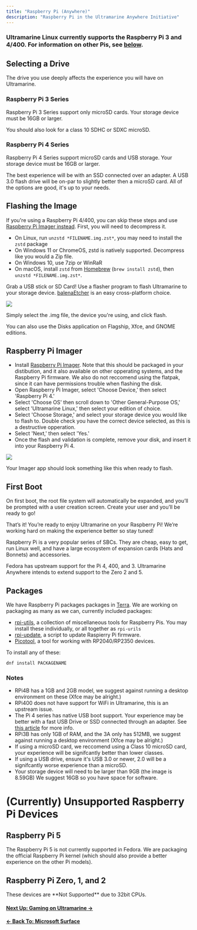 ```yaml
---
title: "Raspberry Pi (Anywhere)"
description: "Raspberry Pi in the Ultramarine Anywhere Initiative"
---
```



### Ultramarine Linux currently supports the Raspberry Pi 3 and 4/400. For information on other Pis, see [below](/en/anywhere/rpi#raspberry-pi-5).

## Selecting a Drive

The drive you use deeply affects the experience you will have on Ultramarine.

### Raspberry Pi 3 Series

Raspberry Pi 3 Series support only microSD cards. Your storage device must be 16GB or larger.

You should also look for a class 10 SDHC or SDXC microSD.

### Raspberry Pi 4 Series

Raspberry Pi 4 Series support microSD cards and USB storage. Your storage device must be 16GB or larger.

The best experience will be with an SSD connected over an adapter. A USB 3.0 flash drive will be on-par to slightly better then a microSD card. All of the options are good, it's up to your needs.

## Flashing the Image

If you're using a Raspberry Pi 4/400, you can skip these steps and use
[Raspberry Pi Imager instead](/en/anywhere/rpi#raspberry-pi-imager).
First, you will need to decompress it.

- On Linux, run `unzstd *FILENAME.img.zst*`, you may need to install the `zstd` package
- On Windows 11 or ChromeOS, zstd is natively supported. Decompress like you would a Zip file.
- On Windows 10, use 7zip or WinRaR
- On macOS, install `zstd` from [Homebrew](https://brew.sh/) (`brew install zstd`), then `unzstd *FILENAME.img.zst*`.

Grab a USB stick or SD Card! Use a flasher program to flash Ultramarine to your storage device. [balenaEtcher](https://www.balena.io/etcher/) is an easy cross-platform choice.

![](/assets/balenaetcher.png)

Simply select the .img file, the device you're using, and click flash.

You can also use the Disks application on Flagship, Xfce, and GNOME editions.

## Raspberry Pi Imager

- Install [Raspberry Pi Imager](https://www.raspberrypi.com/software/). Note that this should be packaged in your distibution, and it also available on other opperating systems, and the Raspberry Pi firmware. We also do not reccomend using the flatpak, since it can have permissions trouble when flashing the disk.
- Open Raspberry Pi Imager, select 'Choose Device,' then select 'Raspberry Pi 4.'
- Select 'Choose OS' then scroll down to 'Other General-Purpose OS,' select 'Ultramarine Linux,' then select your edition of choice.
- Select 'Choose Storage,' and select your storage device you would like to flash to. Double check you have the correct device selected, as this is a destructive opperation.
- Select 'Next,' then select 'Yes.'
- Once the flash and validation is complete, remove your disk, and insert it into your Raspberry Pi 4.

![](/assets/rpi-imager.png)

Your Imager app should look something like this when ready to flash.

## First Boot

On first boot, the root file system will automatically be expanded, and you’ll be prompted with a user creation screen. Create your user and you’ll be ready to go!

That’s it! You’re ready to enjoy Ultramarine on your Raspberry Pi! We’re working hard on making the experience better so stay tuned!

Raspberry Pi is a very popular series of SBCs. They are cheap, easy to get, run Linux well, and have a large ecosystem of expansion cards (Hats and Bonnets) and accessories.

Fedora has upstream support for the Pi 4, 400, and 3. Ultramarine Anywhere intends to extend support to the Zero 2 and 5.

## Packages

We have Raspberry Pi packages packages in [Terra](https://terra.fyralabs.com/). We are working on packaging as many as we can, currently included packages:

- [rpi-utils](https://github.com/raspberrypi/utils), a collection of miscellaneous tools for Raspberry Pis. You may install these individually, or all together as `rpi-urils`
- [rpi-update](https://github.com/raspberrypi/rpi-update), a script to update Raspierry Pi firmware.
- [Picotool](https://github.com/raspberrypi/picotool), a tool for working with RP2040/RP2350 devices.

To install any of these:

```
dnf install PACKAGENAME
```

### Notes

- RPi4B has a 1GB and 2GB model, we suggest against running a desktop environment on these (Xfce may be alright.)
- RPi400 does not have support for WiFi in Ultramarine, this is an upstream issue.
- The Pi 4 series has native USB boot support. Your experience may be better with a fast USB Drive or SSD connected through an adapter. See [this article](https://www.raspberrypi.com/documentation/computers/raspberry-pi.html#usb-mass-storage-boot) for more info.
- RPi3B has only 1GB of RAM, and the 3A only has 512MB, we suggest against running a desktop environment (Xfce may be alright.)
- If using a microSD card, we reccomend using a Class 10 microSD card, your experience will be signifcantly better than lower classes.
- If using a USB drive, ensure it's USB 3.0 or newer, 2.0 will be a signifcantly worse experience than a microSD.
- Your storage device will need to be larger than 9GB (the image is 8.59GB) We suggest 16GB so you have space for software.

# (Currently) Unsupported Raspberry Pi Devices

## Raspberry Pi 5

The Raspberry Pi 5 is not currently supported in Fedora. We are packaging the official Raspberry Pi kernel (which should also provide a better experience on the other Pi models).

## Raspberry Pi Zero, 1, and 2

<Alert type="info">
  These devices are **Not Supported** due to 32bit CPUs.
</Alert>

#### [Next Up: Gaming on Ultramarine →](/en/usage/gaming)

#### [← Back To: Microsoft Surface](/en/anywhere/surface)
